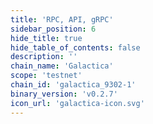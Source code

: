 ```yaml
---
title: 'RPC, API, gRPC'
sidebar_position: 6
hide_title: true
hide_table_of_contents: false
description: ''
chain_name: 'Galactica'
scope: 'testnet'
chain_id: 'galactica_9302-1'
binary_version: 'v0.2.7'
icon_url: 'galactica-icon.svg'
---
```



<PageTitle
  iconUrl="img/galactica-icon.svg"
  title="Galactica NODERS Public Endpoints"
  chainId="galactica_9302-1"
  version="v0.2.7"
/>

<Endpoints
  api="https://galactica-t-api.noders.services"
  rpc="https://galactica-t-rpc.noders.services"
  grpc="galactica-t-grpc.noders.services:443"
  jsonRpc="https://galactica-t-json.noders.services"
/>